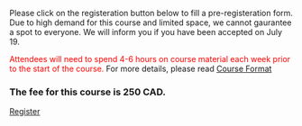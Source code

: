 
<br>
<br>

<p>
Please click on the registeration button below to fill a pre-registeration form. Due to high demand for this course and limited space, we cannot gaurantee a spot to everyone. We will inform you if you have been accepted on July 19.</p>

<font color="red"> Attendees will need to spend 4-6 hours on course material each week  prior to the start of the course.</font> For more details, please read <a href="https://alanaschick.github.io/Rbootcamp2019/format.html"> Course Format</a> 

### The fee for this course is 250 CAD.

<a href="https://forms.gle/LMjm9g5oc6EwchQq8" class="button button1">Register</a>

